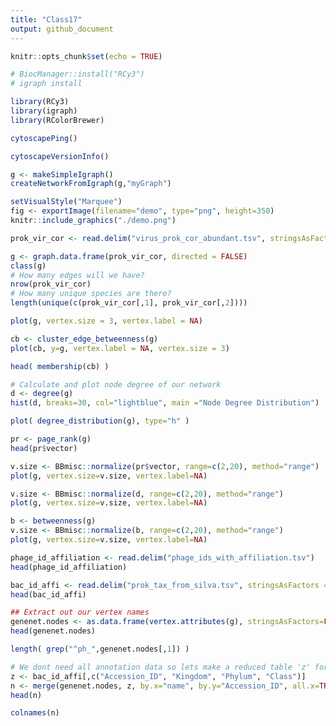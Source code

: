 ```yaml
---
title: "Class17"
output: github_document
---
```


```r
knitr::opts_chunk$set(echo = TRUE)
```

```r
# BiocManager::install("RCy3")
# igraph install
```

```r
library(RCy3)
library(igraph)
library(RColorBrewer)
```

```r
cytoscapePing()
```

```r
cytoscapeVersionInfo()
```

```r
g <- makeSimpleIgraph()
createNetworkFromIgraph(g,"myGraph")
```

```r
setVisualStyle("Marquee")
fig <- exportImage(filename="demo", type="png", height=350)
knitr::include_graphics("./demo.png")
```

```r
prok_vir_cor <- read.delim("virus_prok_cor_abundant.tsv", stringsAsFactors = FALSE)
```

```r
g <- graph.data.frame(prok_vir_cor, directed = FALSE)
class(g)
# How many edges will we have?
nrow(prok_vir_cor)
# How many unique species are there?
length(unique(c(prok_vir_cor[,1], prok_vir_cor[,2])))
```

```r
plot(g, vertex.size = 3, vertex.label = NA)
```

```r
cb <- cluster_edge_betweenness(g)
plot(cb, y=g, vertex.label = NA, vertex.size = 3)
```

```r
head( membership(cb) )
```

```r
# Calculate and plot node degree of our network
d <- degree(g)
hist(d, breaks=30, col="lightblue", main ="Node Degree Distribution")
```

```r
plot( degree_distribution(g), type="h" )
```

```r
pr <- page_rank(g)
head(pr$vector)
```

```r
v.size <- BBmisc::normalize(pr$vector, range=c(2,20), method="range")
plot(g, vertex.size=v.size, vertex.label=NA)
```

```r
v.size <- BBmisc::normalize(d, range=c(2,20), method="range")
plot(g, vertex.size=v.size, vertex.label=NA)
```

```r
b <- betweenness(g)
v.size <- BBmisc::normalize(b, range=c(2,20), method="range")
plot(g, vertex.size=v.size, vertex.label=NA)
```

```r
phage_id_affiliation <- read.delim("phage_ids_with_affiliation.tsv")
head(phage_id_affiliation)
```

```r
bac_id_affi <- read.delim("prok_tax_from_silva.tsv", stringsAsFactors = FALSE)
head(bac_id_affi)
```

```r
## Extract out our vertex names
genenet.nodes <- as.data.frame(vertex.attributes(g), stringsAsFactors=FALSE)
head(genenet.nodes)
```

```r
length( grep("^ph_",genenet.nodes[,1]) )
```

```r
# We dont need all annotation data so lets make a reduced table 'z' for merging
z <- bac_id_affi[,c("Accession_ID", "Kingdom", "Phylum", "Class")]
n <- merge(genenet.nodes, z, by.x="name", by.y="Accession_ID", all.x=TRUE)
head(n)
```

```r
colnames(n)
```

